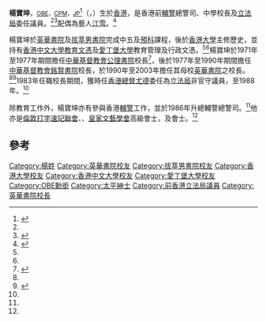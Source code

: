 {{Infobox officeholder
| name              = 楊寶坤
| original_name     = Yeung Po-kwan
| honorific-suffix  = [[英帝國官佐勳章|OBE]] [[海外領土警察獎章|CPM]] [[太平紳士|JP]]
| image             =	
| birth_date        = {{birth date and age|1939|7|5}}
| birth_place       = {{HKG-1910}}
| office = [[立法局|香港立法局議員]]
| term_start = 1983年9月27日
| term_end = 1988年8月25日
| constituency = 總督委任非官守議員
| appointed = [[尤德|尤德爵士]]
| educate        = 
* [[英華書院|英華書院]]
* [[拔萃男書院|拔萃男書院]]
* [[香港大學|香港大學]]文學士
* [[中文大學|中文大學]]教育文憑
* [[愛丁堡大學|愛丁堡大學]]
* {{tsl|en|Moray House School of Education|摩理教育學校|摩理教育學院}}
| occupation        = [[中華基督教會公理書院|中華基督教會公理書院]]校長<br>[[中華基督教會銘賢書院|中華基督教會銘賢書院]]校長<br>[[英華書院|英華書院]]校長
| party             = 
| death_date        =
| death_place       = 
}}
'''楊寶坤'''，<span style="font-size:smaller;">[[英帝國官佐勳章|OBE]]，[[海外領土警察獎章|CPM]]，[[太平紳士|JP]]</span><ref name="database">{{cite web|title=立法局/立法會議員資料庫|url=http://app.legco.gov.hk/member_front/chinese/library/member_detail.aspx?id=243|accessdate=2013年7月30日|work=香港立法會|archive-date=2019年1月15日|archive-url=https://web.archive.org/web/20190115182353/http://app.legco.gov.hk/member_front/chinese/library/member_detail.aspx?id=243|dead-url=yes}}</ref>（{{lang-en|'''Yeung Po-kwan'''}}，{{bd|1939年|7月5日<ref name="database" />|||Yeung, Po-kwan}}）生於[[香港|香港]]，是香港前[[香港輔助警察隊|輔警]]總警司、中學校長及[[香港立法會|立法局]]委任議員。<ref name="database" /><ref name="yingwa">{{cite book|author=劉紹麟|title=《古樹英華——英華書院校史》|publisher=英華書院校友會|isbn=962-86125-1-4|pages=107－109|date=2001年3月}}</ref>配偶為藝人[[江雪|江雪]]。<ref name="puiying">{{Cite web|url=http://www.puiying.ca/pdf/203.pdf|title=友雲聲城（第203期）|accessdate=2013年7月30日|date=2009年6月10日|format=PDF|pages=6|publisher=溫哥華培英校友會|deadurl=yes|archiveurl=https://web.archive.org/web/20150610204758/http://www.puiying.ca/pdf/203.pdf|archivedate=2015年6月10日}}</ref>

楊寶坤於[[英華書院|英華書院]]及[[拔萃男書院|拔萃男書院]]完成中五及[[預科|預科]]課程，後於[[香港大學|香港大學]]主修歷史，並持有[[香港中文大學|香港中文大學]][[教育文憑|教育文憑]]及[[愛丁堡大學|愛丁堡大學]]{{tsl|en|Moray House School of Education|摩理教育學校|摩理教育學院}}教育管理及行政文憑。<ref name="database" /><ref name="yingwa" />楊寶坤於1971年至1977年期間擔任[[中華基督教會公理書院|中華基督教會公理書院]]校長<ref>{{Cite web |url=http://www.lochikeung.name/principal.html |title=存档副本 |access-date=2014-03-15 |archive-date=2020-04-11 |archive-url=https://web.archive.org/web/20200411093338/http://www.lochikeung.name/principal.html |dead-url=no }}</ref>，後於1977年至1990年期間擔任[[中華基督教會銘賢書院|中華基督教會銘賢書院]]校長，於1990年至2003年擔任其母校[[英華書院|英華書院]]之校長。<ref name="yingwa" /><ref name="mingyin">{{cite web|url=http://www.cccmyc.edu.hk/documents/1011/AnnualSchoolReport0910.pdf|title=中華基督教會銘賢書院 周年校務報告 2009～2010|accessdate=2013年7月30日|date=2010年11月16日|format=PDF|pages=18－19|publisher=中華基督教會銘賢書院}}{{dead link|date=2018年3月 |bot=InternetArchiveBot |fix-attempted=yes }}</ref>1983年任職校長期間，獲時任[[香港總督|香港總督]][[尤德|尤德]]委任為[[香港立法會|立法局]]非官守議員，至1988年。<ref name="database" />

除教育工作外，楊寶坤亦有參與香港[[香港輔助警察隊|輔警]]工作，並於1986年升總輔警總警司。<ref name="yingwa" />他亦是[[倫敦打字速記聯會|倫敦打字速記聯會]]、{{tsl|en|Chartered Management Institute|特許管理學會}}、[[皇家文藝學會|皇家文藝學會]]高級會士，及{{tsl|en|Chartered Institute of Linguists|特許語言學會}}會士。<ref name="database"/>

==參考==
{{reflist}}

{{英華書院}}
{{香港立法局議員 (1985-1988)}}

{{DEFAULTSORT:Yeung, Po-kwan}}
[[Category:楊姓|Category:楊姓]]
[[Category:英華書院校友|Category:英華書院校友]]
[[Category:拔萃男書院校友|Category:拔萃男書院校友]]
[[Category:香港大學校友|Category:香港大學校友]]
[[Category:香港中文大學校友|Category:香港中文大學校友]]
[[Category:愛丁堡大學校友|Category:愛丁堡大學校友]]
[[Category:OBE勳銜|Category:OBE勳銜]]
[[Category:太平紳士|Category:太平紳士]]
[[Category:前香港立法局議員|Category:前香港立法局議員]]
[[Category:英華書院校長|Category:英華書院校長]]